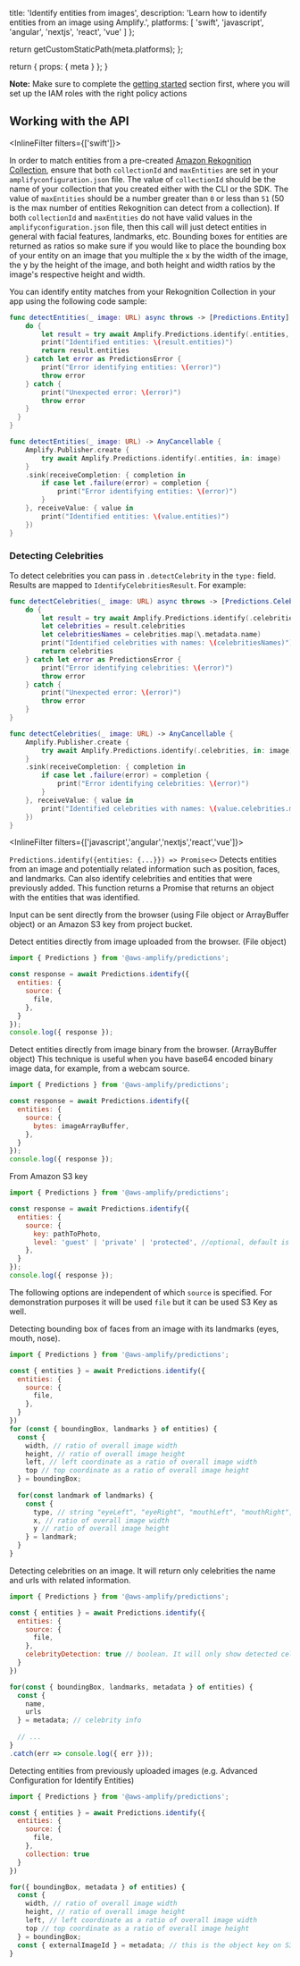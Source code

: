 
  title: 'Identify entities from images',
  description: 'Learn how to identify entities from an image using Amplify.',
  platforms: [
    'swift',
    'javascript',
    'angular',
    'nextjs',
    'react',
    'vue'
  ]
};

  return getCustomStaticPath(meta.platforms);
};

  return {
    props: {
      meta
    }
  };
}

<Callout informational>

**Note:** Make sure to complete the [getting started](../set-up-predictions) section first, where you will set up the IAM roles with the right policy actions

</Callout>


## Working with the API

<InlineFilter filters={['swift']}>

In order to match entities from a pre-created [Amazon Rekognition Collection](https://docs.aws.amazon.com/rekognition/latest/dg/collections.html), ensure that both `collectionId` and `maxEntities` are set in your `amplifyconfiguration.json` file. The value of `collectionId` should be the name of your collection that you created either with the CLI or the SDK. The value of `maxEntities` should be a number greater than `0` or less than `51` (50 is the max number of entities Rekognition can detect from a collection). If both `collectionId` and `maxEntities` do not have valid values in the `amplifyconfiguration.json` file, then this call will just detect entities in general with facial features, landmarks, etc. Bounding boxes for entities are returned as ratios so make sure if you would like to place the bounding box of your entity on an image that you multiple the x by the width of the image, the y by the height of the image, and both height and width ratios by the image's respective height and width.

You can identify entity matches from your Rekognition Collection in your app using the following code sample:

<BlockSwitcher>

<Block name="Async/Await">

```swift
func detectEntities(_ image: URL) async throws -> [Predictions.Entity] {
    do {
        let result = try await Amplify.Predictions.identify(.entities, in: image)
        print("Identified entities: \(result.entities)")
        return result.entities
    } catch let error as PredictionsError {
        print("Error identifying entities: \(error)")
        throw error
    } catch {
        print("Unexpected error: \(error)")
        throw error
    }
  }
}
```

</Block>

<Block name="Combine">

```swift
func detectEntities(_ image: URL) -> AnyCancellable {
    Amplify.Publisher.create {
        try await Amplify.Predictions.identify(.entities, in: image)
    }
    .sink(receiveCompletion: { completion in
        if case let .failure(error) = completion {
            print("Error identifying entities: \(error)")
        }
    }, receiveValue: { value in
        print("Identified entities: \(value.entities)")
    })
}
```

</Block>

</BlockSwitcher>

### Detecting Celebrities

To detect celebrities you can pass in `.detectCelebrity` in the `type:` field. Results are mapped to `IdentifyCelebritiesResult`. For example:

<BlockSwitcher>

<Block name="Async/Await">

```swift
func detectCelebrities(_ image: URL) async throws -> [Predictions.Celebrity] {
    do {
        let result = try await Amplify.Predictions.identify(.celebrities, in: image)
        let celebrities = result.celebrities
        let celebritiesNames = celebrities.map(\.metadata.name)
        print("Identified celebrities with names: \(celebritiesNames)")
        return celebrities
    } catch let error as PredictionsError {
        print("Error identifying celebrities: \(error)")
        throw error
    } catch {
        print("Unexpected error: \(error)")
        throw error
    }
}
```

</Block>

<Block name="Combine">

```swift
func detectCelebrities(_ image: URL) -> AnyCancellable {
    Amplify.Publisher.create {
        try await Amplify.Predictions.identify(.celebrities, in: image)
    }
    .sink(receiveCompletion: { completion in
        if case let .failure(error) = completion {
            print("Error identifying celebrities: \(error)")
        }
    }, receiveValue: { value in
        print("Identified celebrities with names: \(value.celebrities.map(\.metadata.name))")
    })
}
```

</Block>

</BlockSwitcher>


</InlineFilter>

<InlineFilter filters={['javascript','angular','nextjs','react','vue']}>

`Predictions.identify({entities: {...}}) => Promise<>`
Detects entities from an image and potentially related information such as position, faces, and landmarks. Can also identify celebrities and entities that were previously added. This function returns a Promise that returns an object with the entities that was identified.  

Input can be sent directly from the browser (using File object or ArrayBuffer object) or an Amazon S3 key from project bucket.

Detect entities directly from image uploaded from the browser. (File object)

```javascript
import { Predictions } from '@aws-amplify/predictions';

const response = await Predictions.identify({
  entities: {
    source: {
      file,
    },
  }
});
console.log({ response });
```

Detect entities directly from image binary from the browser. (ArrayBuffer object)
This technique is useful when you have base64 encoded binary image data, for example, from a webcam source.

```javascript
import { Predictions } from '@aws-amplify/predictions';

const response = await Predictions.identify({
  entities: {
    source: {
      bytes: imageArrayBuffer,
    },
  }
});
console.log({ response });
```

From Amazon S3 key
```javascript
import { Predictions } from '@aws-amplify/predictions';

const response = await Predictions.identify({
  entities: {
    source: {
      key: pathToPhoto,
      level: 'guest' | 'private' | 'protected', //optional, default is the configured on Storage category
    },
  }
});
console.log({ response });
```

The following options are independent of which `source` is specified. For demonstration purposes it will be used `file` but it can be used S3 Key as well. 

Detecting bounding box of faces from an image with its landmarks (eyes, mouth, nose).

```javascript
import { Predictions } from '@aws-amplify/predictions';

const { entities } = await Predictions.identify({
  entities: {
    source: {
      file,
    },
  }
})
for (const { boundingBox, landmarks } of entities) {
  const { 
    width, // ratio of overall image width
    height, // ratio of overall image height
    left, // left coordinate as a ratio of overall image width
    top // top coordinate as a ratio of overall image height
  } = boundingBox;
  
  for(const landmark of landmarks) {
    const {
      type, // string "eyeLeft", "eyeRight", "mouthLeft", "mouthRight", "nose"
      x, // ratio of overall image width
      y // ratio of overall image height
    } = landmark;
  }
}
```

Detecting celebrities on an image. It will return only celebrities the name and urls with related information.

```javascript
import { Predictions } from '@aws-amplify/predictions';

const { entities } = await Predictions.identify({
  entities: {
    source: {
      file,
    },
    celebrityDetection: true // boolean. It will only show detected celebrities 
  }
})

for(const { boundingBox, landmarks, metadata } of entities) {
  const { 
    name,
    urls 
  } = metadata; // celebrity info
  
  // ...
}
.catch(err => console.log({ err }));
```

Detecting entities from previously uploaded images (e.g. Advanced Configuration for Identify Entities)

```javascript
import { Predictions } from '@aws-amplify/predictions';

const { entities } = await Predictions.identify({
  entities: {
    source: {
      file,
    },
    collection: true
  }
})

for({ boundingBox, metadata } of entities) {
  const {
    width, // ratio of overall image width
    height, // ratio of overall image height
    left, // left coordinate as a ratio of overall image width
    top // top coordinate as a ratio of overall image height
  } = boundingBox;
  const { externalImageId } = metadata; // this is the object key on S3 from the original image
}
```
</InlineFilter>
